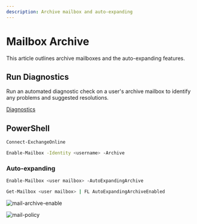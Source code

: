```yaml
---
description: Archive mailbox and auto-expanding
---
```


# Mailbox Archive

This article outlines archive mailboxes and the auto-expanding features.

## Run Diagnostics

Run an automated diagnostic check on a user's archive mailbox to identify any problems and suggested resolutions.

<div>
  <a class="button button--outline button--primary" href="https://aka.ms/PillarArchiveMailbox" target="_blank"><FAIcon icon="fa-brands fa-windows"/> <span>Diagnostics</span></a>
</div>

## PowerShell


```sh
Connect-ExchangeOnline 
```

```sh
Enable-Mailbox -Identity <username> -Archive
```
### Auto-expanding

```sh
Enable-Mailbox <user mailbox> -AutoExpandingArchive
```

```sh
Get-Mailbox <user mailbox> | FL AutoExpandingArchiveEnabled
```
![mail-archive-enable](/img/troubleshooting/mail-archive-enable.png)


![mail-policy](/img/troubleshooting/mail-policy.png)